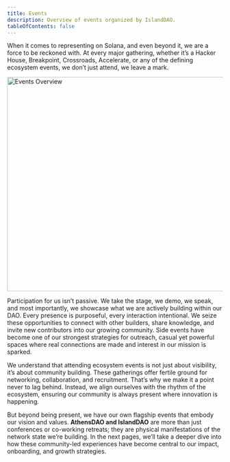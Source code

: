 ```yaml
---
title: Events
description: Overview of events organized by IslandDAO.
tableOfContents: false
---
```



When it comes to representing on Solana, and even beyond it, we are a force to be reckoned with. At every major gathering, whether it’s a Hacker House, Breakpoint, Crossroads, Accelerate, or any of the defining ecosystem events, we don’t just attend, we leave a mark.

<Image src="/src/assets/we_provide/events_overview.png" alt="Events Overview" width="1000" height="500" />

Participation for us isn’t passive. We take the stage, we demo, we speak, and most importantly, we showcase what we are actively building within our DAO. Every presence is purposeful, every interaction intentional. We seize these opportunities to connect with other builders, share knowledge, and invite new contributors into our growing community. Side events have become one of our strongest strategies for outreach, casual yet powerful spaces where real connections are made and interest in our mission is sparked.

We understand that attending ecosystem events is not just about visibility, it’s about community building. These gatherings offer fertile ground for networking, collaboration, and recruitment. That’s why we make it a point never to lag behind. Instead, we align ourselves with the rhythm of the ecosystem, ensuring our community is always present where innovation is happening.

But beyond being present, we have our own flagship events that embody our vision and values. **AthensDAO and IslandDAO** are more than just conferences or co-working retreats; they are physical manifestations of the network state we’re building. In the next pages, we’ll take a deeper dive into how these community-led experiences have become central to our impact, onboarding, and growth strategies.
